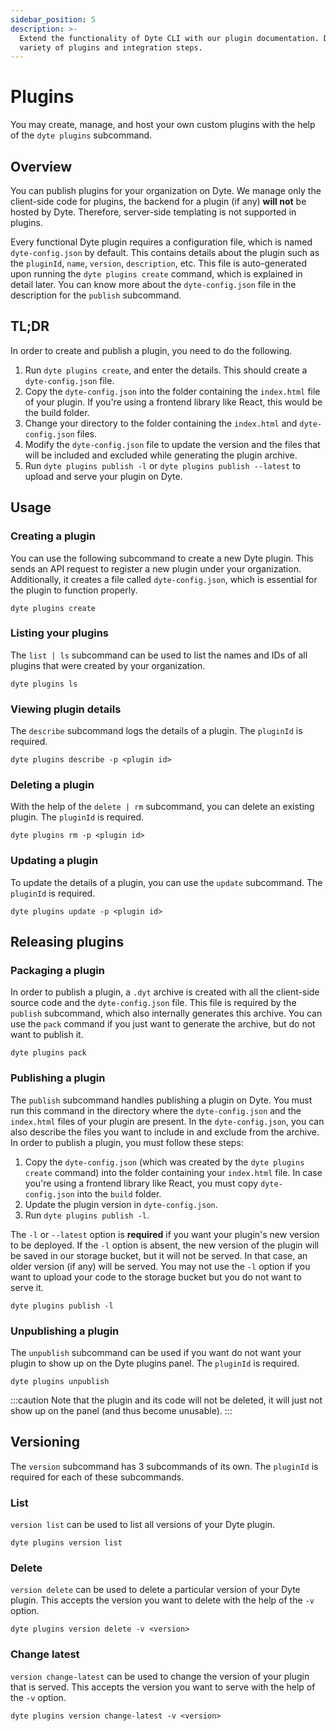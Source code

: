 ```yaml
---
sidebar_position: 5
description: >-
  Extend the functionality of Dyte CLI with our plugin documentation. Discover a
  variety of plugins and integration steps.
---
```


# Plugins

You may create, manage, and host your own custom plugins with the help of the
`dyte plugins` subcommand.

## Overview

You can publish plugins for your organization on Dyte. We manage only the
client-side code for plugins, the backend for a plugin (if any) **will not** be
hosted by Dyte. Therefore, server-side templating is not supported in plugins.

Every functional Dyte plugin requires a configuration file, which is named
`dyte-config.json` by default. This contains details about the plugin such as
the `pluginId`, `name`, `version`, `description`, etc. This file is
auto-generated upon running the `dyte plugins create` command, which is
explained in detail later. You can know more about the `dyte-config.json` file
in the description for the `publish` subcommand.

## TL;DR

In order to create and publish a plugin, you need to do the following.

1. Run `dyte plugins create`, and enter the details. This should create a
   `dyte-config.json` file.
2. Copy the `dyte-config.json` into the folder containing the `index.html` file
   of your plugin. If you're using a frontend library like React, this would be
   the build folder.
3. Change your directory to the folder containing the `index.html` and
   `dyte-config.json` files.
4. Modify the `dyte-config.json` file to update the version and the files that
   will be included and excluded while generating the plugin archive.
5. Run `dyte plugins publish -l` or `dyte plugins publish --latest` to upload
   and serve your plugin on Dyte.

## Usage

### Creating a plugin

You can use the following subcommand to create a new Dyte plugin. This sends an
API request to register a new plugin under your organization. Additionally, it
creates a file called `dyte-config.json`, which is essential for the plugin to
function properly.

```shell
dyte plugins create
```

### Listing your plugins

The `list | ls` subcommand can be used to list the names and IDs of all plugins
that were created by your organization.

```shell
dyte plugins ls
```

### Viewing plugin details

The `describe` subcommand logs the details of a plugin. The `pluginId` is
required.

```shell
dyte plugins describe -p <plugin id>
```

### Deleting a plugin

With the help of the `delete | rm` subcommand, you can delete an existing
plugin. The `pluginId` is required.

```shell
dyte plugins rm -p <plugin id>
```

### Updating a plugin

To update the details of a plugin, you can use the `update` subcommand. The
`pluginId` is required.

```shell
dyte plugins update -p <plugin id>
```

## Releasing plugins

### Packaging a plugin

In order to publish a plugin, a `.dyt` archive is created with all the
client-side source code and the `dyte-config.json` file. This file is required
by the `publish` subcommand, which also internally generates this archive. You
can use the `pack` command if you just want to generate the archive, but do not
want to publish it.

```shell
dyte plugins pack
```

### Publishing a plugin

The `publish` subcommand handles publishing a plugin on Dyte. You must run this
command in the directory where the `dyte-config.json` and the `index.html` files
of your plugin are present. In the `dyte-config.json`, you can also describe the
files you want to include in and exclude from the archive. In order to publish a
plugin, you must follow these steps:

1. Copy the `dyte-config.json` (which was created by the `dyte plugins create`
   command) into the folder containing your `index.html` file. In case you're
   using a frontend library like React, you must copy `dyte-config.json` into
   the `build` folder.
2. Update the plugin version in `dyte-config.json`.
3. Run `dyte plugins publish -l`.

The `-l` or `--latest` option is **required** if you want your plugin's new
version to be deployed. If the `-l` option is absent, the new version of the
plugin will be saved in our storage bucket, but it will not be served. In that
case, an older version (if any) will be served. You may not use the `-l` option
if you want to upload your code to the storage bucket but you do not want to
serve it.

```shell
dyte plugins publish -l
```

### Unpublishing a plugin

The `unpublish` subcommand can be used if you want do not want your plugin to
show up on the Dyte plugins panel. The `pluginId` is required.

```shell
dyte plugins unpublish
```

:::caution Note that the plugin and its code will not be deleted, it will just
not show up on the panel (and thus become unusable). :::

## Versioning

The `version` subcommand has 3 subcommands of its own. The `pluginId` is
required for each of these subcommands.

### List

`version list` can be used to list all versions of your Dyte plugin.

```shell
dyte plugins version list
```

### Delete

`version delete` can be used to delete a particular version of your Dyte plugin.
This accepts the version you want to delete with the help of the `-v` option.

```shell
dyte plugins version delete -v <version>
```

### Change latest

`version change-latest` can be used to change the version of your plugin that is
served. This accepts the version you want to serve with the help of the `-v`
option.

```shell
dyte plugins version change-latest -v <version>
```

<head>
  <title>CLI Plugins</title>
  <meta name="description" content="Extend the functionality of Dyte CLI with our plugin documentation. Discover a variety of plugins and integration steps.">
</head>
